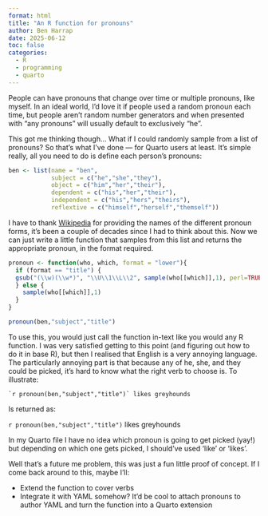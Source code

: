 ```yaml
---
format: html
title: "An R function for pronouns"
author: Ben Harrap
date: 2025-06-12
toc: false
categories: 
  - R
  - programming
  - quarto
---
```


People can have pronouns that change over time or multiple pronouns, like myself. In an ideal world, I'd love it if people used a random pronoun each time, but people aren't random number generators and when presented with "any pronouns" will usually default to exclusively "he".

This got me thinking though... What if I could randomly sample from a list of pronouns? So that's what I've done — for Quarto users at least. It's simple really, all you need to do is define each person's pronouns:

```r
ben <- list(name = "ben",
            subject = c("he","she","they"),
            object = c("him","her","their"),
            dependent = c("his","her","their"),
            independent = c("his","hers","theirs"),
            reflextive = c("himself","herself","themself"))
```

I have to thank [Wikipedia](https://en.wikipedia.org/wiki/Pronoun#English_pronouns){target="_blank"} for providing the names of the different pronoun forms, it's been a couple of decades since I had to think about this. Now we can just write a little function that samples from this list and returns the appropriate pronoun, in the format required.

```r
pronoun <- function(who, which, format = "lower"){
  if (format == "title") {
  gsub("(\\w)(\\w*)", "\\U\\1\\L\\2", sample(who[[which]],1), perl=TRUE)
  } else {
    sample(who[[which]],1)
  }
}

pronoun(ben,"subject","title")
```

To use this, you would just call the function in-text like you would any R function. I was very satisfied getting to this point (and figuring out how to do it in base R), but then I realised that English is a very annoying language. The particularly annoying part is that because any of he, she, and they could be picked, it's hard to know what the right verb to choose is. To illustrate:

```
`r pronoun(ben,"subject","title")` likes greyhounds
```

Is returned as:

`r pronoun(ben,"subject","title")` likes greyhounds

In my Quarto file I have no idea which pronoun is going to get picked (yay!) but depending on which one gets picked, I should've used 'like' or 'likes'.

Well that's a future me problem, this was just a fun little proof of concept. If I come back around to this, maybe I'll:

- Extend the function to cover verbs
- Integrate it with YAML somehow? It'd be cool to attach pronouns to author YAML and turn the function into a Quarto extension